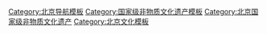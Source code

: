 {{Navbox
|name = 北京国家级非物质文化遗产
|title = 北京[[国家级非物质文化遗产代表性项目名录]]
|titlestyle =
|image =
|style = text-align:left;
|state = {{{state<includeonly>|collapsed</includeonly>}}}
|groupstyle = text-align:center;
| listclass = hlist
|group1 = 民间文学
|list1 = 
* [[八达岭长城传说]]
* [[永定河传说]]
* [[杨家将传说]]<sup>注</sup>（[[穆桂英传说]]）
* [[童谣]]<sup>注</sup>（[[北京童谣]]）
* [[天坛传说]]
* [[曹雪芹|曹雪芹传说]]
* [[卢沟桥传说]]
|group2 = 传统音乐
|list2 = 
* [[古琴艺术]]<sup>注</sup>
* [[冀中笙管乐]]<sup>注</sup>（[[白庙村音乐会]]）
* [[智化寺京音乐]]
|group3 = 传统舞蹈
|list3 = 
* [[京西太平鼓]]（[[石景山太平鼓]]，[[怪村太平鼓]]）
* [[秧歌]]<sup>注</sup>（[[小红门地秧歌]]，[[延庆旱船]]）
* [[狮舞]]<sup>注</sup>（[[白纸坊太狮]]）
* [[鼓舞]]<sup>注</sup>（[[花钹大鼓]]）
* [[太子务武吵子]]
|group4 = 传统戏剧
|list4 = 
* [[崑曲]]<sup>注</sup>
* [[河北梆子]]<sup>注</sup>
* [[京剧]]<sup>注</sup>
* [[评剧]]<sup>注</sup>
* [[皮影戏]]<sup>注</sup>（[[北京皮影戏]]）
|group5 = 曲艺
|list5 = 
* [[相声]]<sup>注</sup>
* [[京韵大鼓]]<sup>注</sup>
* [[单弦牌子曲]]（含[[岔曲]]）
* [[北京评书]]<sup>注</sup>
* [[数来宝]]
|group6 = 传统体育<br>游艺与杂技
|list6 = 
* [[中幡]]<sup>注</sup>（[[天桥中幡]]）
* [[抖空竹]]
* [[太极拳]]<sup>注</sup>（[[吴氏太极拳]]）
* [[围棋]]<sup>注</sup>
* [[中國象棋|象棋]]<sup>注</sup>
* [[中國摔跤|摔跤]]<sup>注</sup>（[[天桥摔跤]]）
* [[八卦掌]]<sup>注</sup>
* [[口技]]
* [[通背拳]]
* [[幻术]]<sup>注</sup>（[[傅氏幻术]]）
|group7 = 传统美术
|list7 = 
* [[内画]]<sup>注</sup>（[[北京内画鼻烟壶]]）
* [[象牙雕刻]]<sup>注</sup>
* [[泥塑]]<sup>注</sup>（[[兔兒爺|北京兔儿爷]]）
* [[灯彩]]<sup>注</sup>（[[北京灯彩]]）
* [[麵塑|麵人]]<sup>注</sup>（[[北京麵人郎]]，[[麵人湯]]）
* [[玉雕]]<sup>注</sup>（[[北京玉雕]]）
* [[北京绢花]]
* [[料器]]（[[北京料器]]，[[葡萄常料器]]）
* [[中式插花|传统插花]]
* [[京绣]]<sup>注</sup>
|group8 = 传统技艺
|list8 = 
* [[剪刀锻制技艺]]<sup>注</sup>（[[王麻子剪刀锻制技艺]]）
* [[景泰藍|景泰蓝制作技艺]]<sup>注</sup>
* [[弓箭制作技艺]]<sup>注</sup>（[[聚元号弓箭制作技艺]]）
* [[中式家具|家具制作技艺]]<sup>注</sup>（[[京作硬木家具制作技艺]]）
* [[雕漆|雕漆技艺]]<sup>注</sup>
* [[木版水印技艺]]<sup>注</sup>
* [[剧装戏具制作技艺]]<sup>注</sup>
* [[风筝制作技艺]]<sup>注</sup>（[[北京风筝哈制作技艺]]，[[北京风筝制作技艺]]）
* [[琉璃烧制技艺]]<sup>注</sup>
* [[地毯织造技艺]]<sup>注</sup>（[[北京宫毯织造技艺]]）
* [[盛锡福皮帽制作技艺]]
* [[手工制鞋技艺]]<sup>注</sup>（[[内联升千层底布鞋制作技艺]]）
* [[中國民族樂器|民族乐器制作技艺]]<sup>注</sup>（[[宏音斋笙管制作技艺]]）
* [[花絲鑲嵌|花丝镶嵌制作技艺]]<sup>注</sup>
* [[金漆鑲嵌|金漆镶嵌髹饰技艺]]
* [[裝裱|装裱修复技艺]]<sup>注</sup>（[[古字画装裱修复技艺]]）
* [[蒸餾酒|蒸馏酒传统酿造技艺]]<sup>注</sup>（[[北京二锅头酒传统酿造技艺]]）
* [[配制酒传统酿造技艺]]（[[菊花白酒传统酿造技艺]]）
* [[花茶|花茶制作技艺]]<sup>注</sup>（[[张一元茉莉花茶制作技艺]]，[[吴裕泰茉莉花茶制作技艺]]）
* [[腐乳|腐乳酿造技艺]]（[[王致和腐乳酿造技艺]]）
* [[醬菜|酱菜制作技艺]]（[[六必居酱菜制作技艺]]）
* [[北京烤鴨|烤鸭技艺]]（[[全聚德挂炉烤鸭技艺]]，[[便宜坊焖炉烤鸭技艺]]）
* [[牛羊肉烹制技艺]]<sup>注</sup>（[[东来顺涮羊肉制作技艺]]，[[鸿宾楼全羊席制作技艺]]，[[月盛斋酱烧牛羊肉制作技艺]]，[[北京烤肉制作技艺]]）
* [[酱肉制作技艺]]<sup>注</sup>（[[天福号酱肘子制作技艺]]）
* [[燒賣|都一处烧麦制作技艺]]
* [[清朝御膳|仿膳（清廷御膳）制作技艺]]
* [[传统香制作技艺]]<sup>注</sup>（[[药香制作技艺]]）
* [[一得阁墨汁制作技艺]]
|group9 = 传统医药
|list9 = 
* [[中医诊疗法]]<sup>注</sup>（[[葛氏捏筋拍打疗法]]，[[王氏脊椎疗法]]，[[清华池传统修脚术]]）
* [[中医传统制剂方法]]<sup>注</sup>（[[安宮牛黃丸|安宫牛黄丸制作技艺]]）
* [[正骨|中医正骨疗法]]<sup>注</sup>（[[宫廷正骨]]，[[罗氏正骨法]]）
* [[同仁堂|同仁堂中医药文化]]
* [[传统中医药文化]]<sup>注</sup>（[[鹤年堂中医药养生文化]]）
|group10 = 民俗
|list10 = 
* [[厂甸庙会]]
* [[元宵节]]<sup>注</sup>（[[敛巧饭习俗]]，[[九曲黄河阵灯俗]]，[[千军台庄户幡会]]）
* [[庙会]]<sup>注</sup>（[[妙峰山庙会]]，[[东岳庙庙会]]）
|belowstyle= text-align:left;
|below = 
*上标“注”的项目为多省区市联合申报。
参见：[[北京非物质文化遗产代表性项目名录]]
}}<noinclude>
[[Category:北京导航模板]]
[[Category:国家级非物质文化遗产模板]]
[[Category:北京国家级非物质文化遗产]]
[[Category:北京文化模板]]
</noinclude>